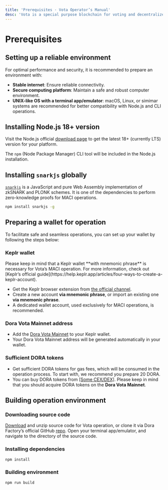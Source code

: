 ```yaml
---
title: 'Prerequisites · Vota Operator’s Manual'
desc: 'Vota is a special purpose blockchain for voting and decentralized community governance.'
---
```



# Prerequisites

## Setting up a reliable environment

For optimal performance and security, it is recommended to prepare an environment with:

- **Stable internet**: Ensure reliable connectivity.
- **Secure computing platform**: Maintain a safe and robust computer environment.
- **UNIX-like OS with a terminal app/emulator**: macOS, Linux, or simimar systems are recommended for better compatibility with Node.js and CLI operations.

## Installing Node.js 18+ version

Visit the Node.js official [download page](https://nodejs.org/en/download) to get the latest 18+ (currently LTS) version for your platform.

The `npm` (Node Package Manager) CLI tool will be included in the Node.js installation.

## Installing `snarkjs` globally

[`snarkjs`](https://github.com/iden3/snarkjs) is a JavaScript and pure Web Assembly implementation of zkSNARK and PLONK schemes. It is one of the dependencies to perform zero-knowledge proofs for MACI operations.

```bash npm2yarn
npm install snarkjs -g
```

## Preparing a wallet for operation

To facilitate safe and seamless operations, you can set up your wallet by following the steps below:

<Steps>

### Keplr wallet

<Callout type="warning">
  Please keep in mind that a Keplr wallet **with mnemonic phrase** is necessary
  for Vota’s MACI operation. For more information, check out [Keplr’s official
  guide](https://help.keplr.app/articles/four-ways-to-create-a-keplr-account).
</Callout>

- Get the Keplr browser extension from [the official channel](https://www.keplr.app/download).
- Create a new account **via mnemonic phrase**, or import an existing one **via mnemonic phrase**.
- A dedicated wallet account, used exclusively for MACI operations, is recommended.

### Dora Vota Mainnet address

- Add the [Dora Vota Mainnet](https://vota-explorer.dorafactory.org/wallet/keplr) to your Keplr wallet.
- Your Dora Vota Mainnet address will be generated automatically in your wallet.

### Sufficient DORA tokens

- Get sufficient DORA tokens for gas fees, which will be consumed in the operation process. To start with, we recommend you prepare 20 DORA.
- You can buy DORA tokens from [[Some CEX/DEX]](https://example.com). Please keep in mind that you should acquire DORA tokens on the **Dora Vota Mainnet**.

</Steps>

## Building operation environment

<Steps>

### Downloading source code

[Download](https://github.com/DoraFactory/vota-operator-scripts/archive/refs/heads/main.zip) and unzip source code for Vota operation, or clone it via Dora Factory’s official GitHub [repo](https://github.com/DoraFactory/vota-operator-scripts). Open your terminal app/emulator, and navigate to the directory of the source code.

### Installing dependencies

```bash npm2yarn
npm install
```

### Building environment

```bash npm2yarn
npm run build
```

</Steps>
